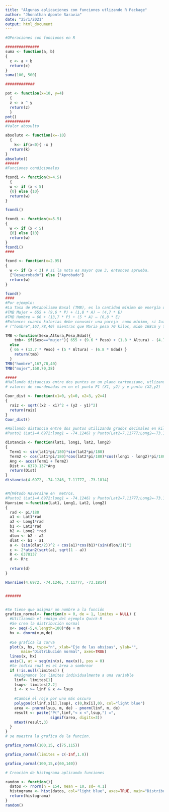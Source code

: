 ---
title: "Algunas aplicaciones con funciones utlizando R Package"
author: "Jhonathan Aponte Saravia"
date: "25/1/2021"
output: html_document
---
```{r}
#OPeraciones con funciones en R

###############
suma <- function(a, b)
{
  c <- a + b
  return(c)
}
suma(100, 500)

#############

pot <- function(x=10, y=4)
  {
  z <- x ^ y 
  return(z)
  }
pot()
###########
#Valor abosulto

absoluto <- function(x=-10)
  {
    k<- if(x<0){ -x }
  return(k)
}
absoluto()
######
#Funciones condicionales 

fcondi <- function(x=4.5) 
  {
  w <- if (x < 5) 
  {0} else {10}
  return(w)
} 

fcondi()

fcondi <- function(x=5.5) 
{
  w <- if (x < 5) 
  {0} else {10}
  return(w)
} 
fcondi()
####

fcond <- function(x=2.95) 
{
  w <- if (x < 3) # si la nota es mayor que 3, entonces aprueba.
  {"Desaprobado"} else {"Aprobado"}
  return(w)
}

fcond()
####
#Por ejemplo:
#La Tasa de Metabolismo Basal (TMB), es la cantidad mínima de energía que necesita tu cuerpo para funcionar. Nunca debemos ingerir menos cantidad de calorías de las que marca la tasa metabólica. La TMB se calcula siguiendo las siguientes ecuaciones
#TMB Mujer = 655 + (9,6 * P) + (1,8 * A) – (4,7 * E)
#TMB Hombre = 66 + (13,7 * P) + (5 * A) – (6,8 * E)
#Entonces cuanto kalorias debe conusmir una pareja  como mínimo, si Juan  pesa 78 kilos, mide 167cm,  y tiene 40 años, 
# ("hombre",167,78,40) mientras que Maria pesa 70 kilos, mide 168cm y tiene 38 años ("mujer",168,70,38) 

TMB <-function(Sexo,Altura,Peso,Edad){
    tmb<- if(Sexo=="mujer"){ 655 + (9.6 * Peso) + (1.8 * Altura) - (4.7 * Edad)}
  else
  { 66 + (13.7 * Peso) + (5 * Altura) - (6.8 * Edad) }
    return(tmb)
  }
TMB("hombre",167,78,40)
TMB("mujer",168,70,38)

#####
#Hallando distancias entre dos puntos en un plano cartensiano, utlizando la ecuacion de pitagoras.
# valores de coordenadas en en el punto P1 (X1, y2) y e punto (X2,y2)

Coor_dist <- function(x1=0, y1=0, x2=3, y2=4)
{
  raiz <- sqrt((x2 - x1)^2 + (y2 - y1)^2)
  return(raiz)
}
Coor_dist()

#Hallando distancia entre dos puntos utilizando grados decimales en kilometros
#Punto1 (Lat1=4.6972;long1 = -74.1246) y Punto(Lat2=7.11777;Long2=-73.1814)

distancia <- function(lat1, long1, lat2, long2)
{
  Term1 <- sin(lat1*pi/180)*sin(lat2*pi/180)
  Term2 <- cos(lat1*pi/180)*cos(lat2*pi/180)*cos((long1 - long2)*pi/180)
  Ang <- acos(Term1 + Term2)
  Dist <- 6378.137*Ang
  return(Dist)
}
distancia(4.6972, -74.1246, 7.11777, -73.1814)


#M{Método Haversine en  metros.
#Punto1 (Lat1=4.6972;long1 = -74.1246) y Punto(Lat2=7.11777;Long2=-73.1814)
Havrsine <-function(Lat1, Long1, Lat2, Long2)
{
  rad <- pi/180
  a1 <- Lat1*rad
  a2 <- Long1*rad
  b1 <- Lat2*rad
  b2 <- Long2 *rad
  dlon <- b2 - a2
  dlat <- b1 - a1
  a <- (sin(dlat/2))^2 + cos(a1)*cos(b1)*(sin(dlon/2))^2
  c <- 2*atan2(sqrt(a), sqrt(1 - a))
  R <- 6378137
  d <- R*c
  
  return(d)
}

Havrsine(4.6972, -74.1246, 7.11777, -73.1814)


#######


#Se tiene que asignar un nombre a la función
grafico_normal<- function(m = 0, de = 1, limites = NULL) {
  #Utilizando el código del ejemplo Quick-R  
  #Se crea la distribución normal
  x<- seq(-5,4,length=100)*de + m
  hx <- dnorm(x,m,de)
  
  #Se grafica la curva
  plot(x, hx, type="n", xlab="Eje de las absisas", ylab="", 
       main="Distribución normal", axes=TRUE)
  lines(x, hx)
  axis(1, at = seq(min(x), max(x)), pos = 0)
  #Se indica cual es el área a sombrear
  if (!is.null(limites)) {
    #Asignamos los límites individualmente a una variable
    linf<- limites[1]
    lsup<- limites[2.2]
    i <- x >= linf & x <= lsup
    
    #Cambié el rojo por uno más oscuro
    polygon(c(linf,x[i],lsup), c(0,hx[i],0), col="light blue")
    area <- pnorm(lsup, m, de) - pnorm(linf, m, de)
    result <- paste("P(",linf,"< x <",lsup,") =",
                    signif(area, digits=3))
    mtext(result,3)
  }
}
# se muestra la grafica de la funcion.

grafico_normal(100,15, c(75,115))

grafico_normal(limites = c(-Inf,1.0))

grafico_normal(100,15,c(60,140))

# Creación de histograma aplicando funciones

random <- function(){
  datos <- rnorm(n = 154, mean = 10, sd= 4.1) 
  histograma <- hist(datos, col="light blue", axes=TRUE, main="Distribución de datos")
  return(histograma)
} 
random()
```


